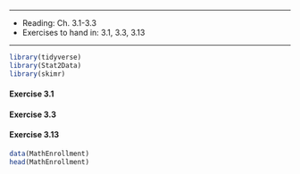 ***

* Reading: Ch. 3.1-3.3
* Exercises to hand in: 3.1, 3.3, 3.13


***
```r
library(tidyverse)
library(Stat2Data)
library(skimr)
```


#### Exercise 3.1

#### Exercise 3.3

#### Exercise 3.13

```r
data(MathEnrollment)
head(MathEnrollment)
```

